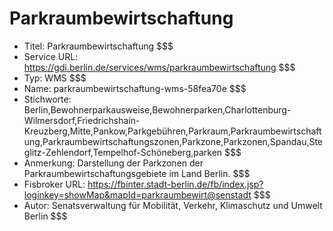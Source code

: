 # Parkraumbewirtschaftung
- Titel: Parkraumbewirtschaftung $$$
- Service URL: https://gdi.berlin.de/services/wms/parkraumbewirtschaftung $$$
- Typ: WMS $$$
- Name: parkraumbewirtschaftung-wms-58fea70e $$$
- Stichworte: Berlin,Bewohnerparkausweise,Bewohnerparken,Charlottenburg-Wilmersdorf,Friedrichshain-Kreuzberg,Mitte,Pankow,Parkgebühren,Parkraum,Parkraumbewirtschaftung,Parkraumbewirtschaftungszonen,Parkzone,Parkzonen,Spandau,Steglitz-Zehlendorf,Tempelhof-Schöneberg,parken $$$
- Anmerkung: Darstellung der Parkzonen der Parkraumbewirtschaftungsgebiete im Land Berlin. $$$
- Fisbroker URL: https://fbinter.stadt-berlin.de/fb/index.jsp?loginkey=showMap&mapId=parkraumbewirt@senstadt $$$
- Autor: Senatsverwaltung für Mobilität, Verkehr, Klimaschutz und Umwelt Berlin $$$
